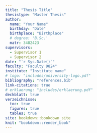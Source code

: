 ```yaml
---
title: "Thesis Title"
thesistype: "Master Thesis"
author:
  name: "Your Name"
  birthday: "Date"
  birthplace: "Birthplace"
  # degree: 'B.Sc.'
  matr: 3482423
supervisors:
  - Supervisor 1
  - Supervisor 2
date: "`r Sys.Date()`"
faculty: "Faculty 9824"
institute: "Institute name"
# logo: "includes/university-logo.pdf"
bibliography: "references.bib"
link-citations: true
# erklaerung: "includes/erklaerung.pdf"
deckblatt: true
verzeichnisse:
  toc: true
  figures: true
  tables: true
site: bookdown::bookdown_site
knit: "bookdown::render_book"
---
```

